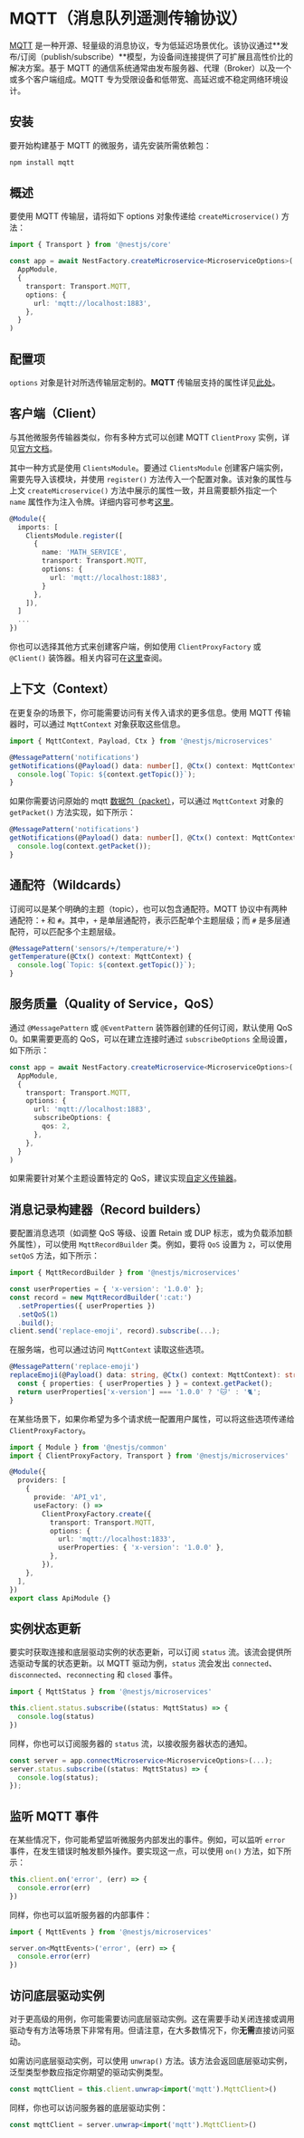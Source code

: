 # MQTT（消息队列遥测传输协议）

[MQTT](https://mqtt.org/) 是一种开源、轻量级的消息协议，专为低延迟场景优化。该协议通过**发布/订阅（publish/subscribe）**模型，为设备间连接提供了可扩展且高性价比的解决方案。基于 MQTT 的通信系统通常由发布服务器、代理（Broker）以及一个或多个客户端组成。MQTT 专为受限设备和低带宽、高延迟或不稳定网络环境设计。

## 安装

要开始构建基于 MQTT 的微服务，请先安装所需依赖包：

```bash
npm install mqtt
```

## 概述

要使用 MQTT 传输层，请将如下 options 对象传递给 `createMicroservice()` 方法：

```ts filename='main.ts'
import { Transport } from '@nestjs/core'

const app = await NestFactory.createMicroservice<MicroserviceOptions>(
  AppModule,
  {
    transport: Transport.MQTT,
    options: {
      url: 'mqtt://localhost:1883',
    },
  }
)
```

## 配置项

`options` 对象是针对所选传输层定制的。**MQTT** 传输层支持的属性详见[此处](https://github.com/mqttjs/MQTT.js/#mqttclientstreambuilder-options)。

## 客户端（Client）

与其他微服务传输器类似，你有多种方式可以创建 MQTT `ClientProxy` 实例，详见[官方文档](/microservices/basics)。

其中一种方式是使用 `ClientsModule`。要通过 `ClientsModule` 创建客户端实例，需要先导入该模块，并使用 `register()` 方法传入一个配置对象。该对象的属性与上文 `createMicroservice()` 方法中展示的属性一致，并且需要额外指定一个 `name` 属性作为注入令牌。详细内容可参考[这里](/microservices/basics)。

```ts
@Module({
  imports: [
    ClientsModule.register([
      {
        name: 'MATH_SERVICE',
        transport: Transport.MQTT,
        options: {
          url: 'mqtt://localhost:1883',
        }
      },
    ]),
  ]
  ...
})
```

你也可以选择其他方式来创建客户端，例如使用 `ClientProxyFactory` 或 `@Client()` 装饰器。相关内容可在[这里](/microservices/basics)查阅。

## 上下文（Context）

在更复杂的场景下，你可能需要访问有关传入请求的更多信息。使用 MQTT 传输器时，可以通过 `MqttContext` 对象获取这些信息。

```ts
import { MqttContext, Payload, Ctx } from '@nestjs/microservices'

@MessagePattern('notifications')
getNotifications(@Payload() data: number[], @Ctx() context: MqttContext) {
  console.log(`Topic: ${context.getTopic()}`);
}
```

如果你需要访问原始的 mqtt [数据包（packet）](https://github.com/mqttjs/mqtt-packet)，可以通过 `MqttContext` 对象的 `getPacket()` 方法实现，如下所示：

```ts
@MessagePattern('notifications')
getNotifications(@Payload() data: number[], @Ctx() context: MqttContext) {
  console.log(context.getPacket());
}
```

## 通配符（Wildcards）

订阅可以是某个明确的主题（topic），也可以包含通配符。MQTT 协议中有两种通配符：`+` 和 `#`。其中，`+` 是单层通配符，表示匹配单个主题层级；而 `#` 是多层通配符，可以匹配多个主题层级。

```ts
@MessagePattern('sensors/+/temperature/+')
getTemperature(@Ctx() context: MqttContext) {
  console.log(`Topic: ${context.getTopic()}`);
}
```

## 服务质量（Quality of Service，QoS）

通过 `@MessagePattern` 或 `@EventPattern` 装饰器创建的任何订阅，默认使用 QoS 0。如果需要更高的 QoS，可以在建立连接时通过 `subscribeOptions` 全局设置，如下所示：

```ts filename='main.ts'
const app = await NestFactory.createMicroservice<MicroserviceOptions>(
  AppModule,
  {
    transport: Transport.MQTT,
    options: {
      url: 'mqtt://localhost:1883',
      subscribeOptions: {
        qos: 2,
      },
    },
  }
)
```

如果需要针对某个主题设置特定的 QoS，建议实现[自定义传输器](/microservices/custom-transport)。

## 消息记录构建器（Record builders）

要配置消息选项（如调整 QoS 等级、设置 Retain 或 DUP 标志，或为负载添加额外属性），可以使用 `MqttRecordBuilder` 类。例如，要将 `QoS` 设置为 `2`，可以使用 `setQoS` 方法，如下所示：

```ts
import { MqttRecordBuilder } from '@nestjs/microservices'

const userProperties = { 'x-version': '1.0.0' };
const record = new MqttRecordBuilder(':cat:')
  .setProperties({ userProperties })
  .setQoS(1)
  .build();
client.send('replace-emoji', record).subscribe(...);
```

在服务端，也可以通过访问 `MqttContext` 读取这些选项。

```ts
@MessagePattern('replace-emoji')
replaceEmoji(@Payload() data: string, @Ctx() context: MqttContext): string {
  const { properties: { userProperties } } = context.getPacket();
  return userProperties['x-version'] === '1.0.0' ? '🐱' : '🐈';
}
```

在某些场景下，如果你希望为多个请求统一配置用户属性，可以将这些选项传递给 `ClientProxyFactory`。

```ts
import { Module } from '@nestjs/common'
import { ClientProxyFactory, Transport } from '@nestjs/microservices'

@Module({
  providers: [
    {
      provide: 'API_v1',
      useFactory: () =>
        ClientProxyFactory.create({
          transport: Transport.MQTT,
          options: {
            url: 'mqtt://localhost:1833',
            userProperties: { 'x-version': '1.0.0' },
          },
        }),
    },
  ],
})
export class ApiModule {}
```

## 实例状态更新

要实时获取连接和底层驱动实例的状态更新，可以订阅 `status` 流。该流会提供所选驱动专属的状态更新。以 MQTT 驱动为例，`status` 流会发出 `connected`、`disconnected`、`reconnecting` 和 `closed` 事件。

```ts
import { MqttStatus } from '@nestjs/microservices'

this.client.status.subscribe((status: MqttStatus) => {
  console.log(status)
})
```

同样，你也可以订阅服务器的 `status` 流，以接收服务器状态的通知。

```ts
const server = app.connectMicroservice<MicroserviceOptions>(...);
server.status.subscribe((status: MqttStatus) => {
  console.log(status);
});
```

## 监听 MQTT 事件

在某些情况下，你可能希望监听微服务内部发出的事件。例如，可以监听 `error` 事件，在发生错误时触发额外操作。要实现这一点，可以使用 `on()` 方法，如下所示：

```ts
this.client.on('error', (err) => {
  console.error(err)
})
```

同样，你也可以监听服务器的内部事件：

```ts
import { MqttEvents } from '@nestjs/microservices'

server.on<MqttEvents>('error', (err) => {
  console.error(err)
})
```

## 访问底层驱动实例

对于更高级的用例，你可能需要访问底层驱动实例。这在需要手动关闭连接或调用驱动专有方法等场景下非常有用。但请注意，在大多数情况下，你**无需**直接访问驱动。

如需访问底层驱动实例，可以使用 `unwrap()` 方法。该方法会返回底层驱动实例，泛型类型参数应指定你期望的驱动实例类型。

```ts
const mqttClient = this.client.unwrap<import('mqtt').MqttClient>()
```

同样，你也可以访问服务器的底层驱动实例：

```ts
const mqttClient = server.unwrap<import('mqtt').MqttClient>()
```
